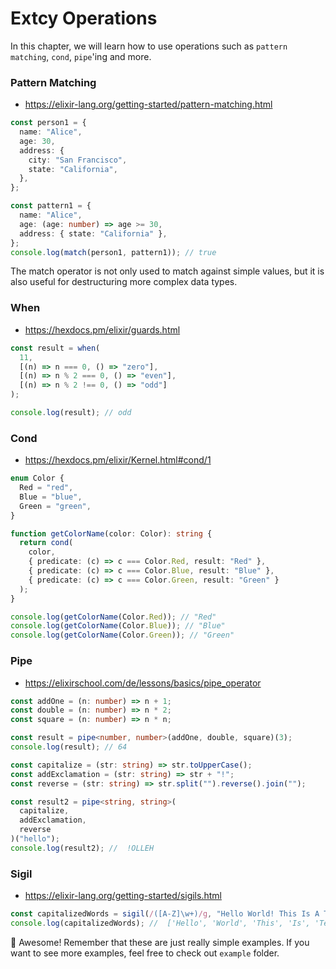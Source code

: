 # Extcy Operations

In this chapter, we will learn how to use operations such as `pattern matching`, `cond`, `pipe`'ing and more.

### Pattern Matching

- https://elixir-lang.org/getting-started/pattern-matching.html

```ts
const person1 = {
  name: "Alice",
  age: 30,
  address: {
    city: "San Francisco",
    state: "California",
  },
};

const pattern1 = {
  name: "Alice",
  age: (age: number) => age >= 30,
  address: { state: "California" },
};
console.log(match(person1, pattern1)); // true
```

The match operator is not only used to match against simple values, but it is also useful for destructuring more complex data types.

### When

- https://hexdocs.pm/elixir/guards.html

```ts
const result = when(
  11,
  [(n) => n === 0, () => "zero"],
  [(n) => n % 2 === 0, () => "even"],
  [(n) => n % 2 !== 0, () => "odd"]
);

console.log(result); // odd
```

### Cond

- https://hexdocs.pm/elixir/Kernel.html#cond/1

```ts
enum Color {
  Red = "red",
  Blue = "blue",
  Green = "green",
}

function getColorName(color: Color): string {
  return cond(
    color,
    { predicate: (c) => c === Color.Red, result: "Red" },
    { predicate: (c) => c === Color.Blue, result: "Blue" },
    { predicate: (c) => c === Color.Green, result: "Green" }
  );
}

console.log(getColorName(Color.Red)); // "Red"
console.log(getColorName(Color.Blue)); // "Blue"
console.log(getColorName(Color.Green)); // "Green"
```

### Pipe

- https://elixirschool.com/de/lessons/basics/pipe_operator

```ts
const addOne = (n: number) => n + 1;
const double = (n: number) => n * 2;
const square = (n: number) => n * n;

const result = pipe<number, number>(addOne, double, square)(3);
console.log(result); // 64

const capitalize = (str: string) => str.toUpperCase();
const addExclamation = (str: string) => str + "!";
const reverse = (str: string) => str.split("").reverse().join("");

const result2 = pipe<string, string>(
  capitalize,
  addExclamation,
  reverse
)("hello");
console.log(result2); //  !OLLEH
```

### Sigil

- https://elixir-lang.org/getting-started/sigils.html

```ts
const capitalizedWords = sigil(/([A-Z]\w+)/g, "Hello World! This Is A Test");
console.log(capitalizedWords); //  ['Hello', 'World', 'This', 'Is', 'Test']
```

🥳 Awesome! Remember that these are just really simple examples. If you want to see more examples, feel free to check out `example` folder.
